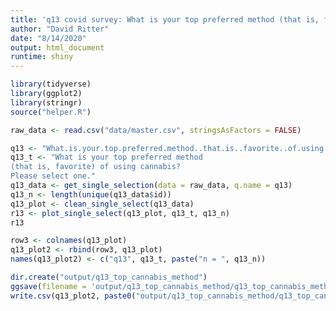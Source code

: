 ```yaml
---
title: 'q13 covid survey: What is your top preferred method (that is, favorite) of using cannabis? Please select one.'
author: "David Ritter"
date: "8/14/2020"
output: html_document
runtime: shiny
---
```


```r
library(tidyverse)
library(ggplot2)
library(stringr)
source("helper.R")
```

```r
raw_data <- read.csv("data/master.csv", stringsAsFactors = FALSE)
```

```r
q13 <- "What.is.your.top.preferred.method..that.is..favorite..of.using.cannabis...Please.select.one."
q13_t <- "What is your top preferred method 
(that is, favorite) of using cannabis?
Please select one."
q13_data <- get_single_selection(data = raw_data, q.name = q13)
q13_n <- length(unique(q13_data$id))
q13_plot <- clean_single_select(q13_data)
r13 <- plot_single_select(q13_plot, q13_t, q13_n)
r13
```

```r
row3 <- colnames(q13_plot)
q13_plot2 <- rbind(row3, q13_plot)
names(q13_plot2) <- c("q13", q13_t, paste("n = ", q13_n))
```

```r
dir.create("output/q13_top_cannabis_method")
ggsave(filename = 'output/q13_top_cannabis_method/q13_top_cannabis_method.png', plot = r13, device = 'png')
write.csv(q13_plot2, paste0("output/q13_top_cannabis_method/q13_top_cannabis_method_", q13_n,".csv"), row.names=F)
```



